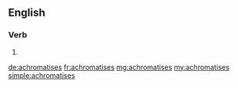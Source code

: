 ==English==

===Verb===
{{head|en}}

# {{en-third-person singular of|achromatise}}

[[de:achromatises]]
[[fr:achromatises]]
[[mg:achromatises]]
[[my:achromatises]]
[[simple:achromatises]]